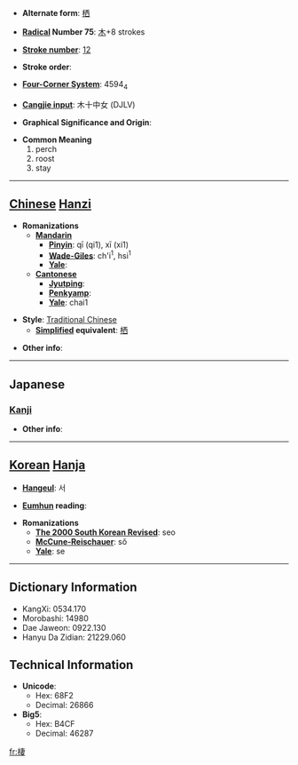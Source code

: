 * '''Alternate form''': [[栖]]

* '''[[Wiktionary:Chinese radical index| Radical]] Number 75''': [[Wiktionary:Chinese radical index 木|木]]+8 strokes

* '''[[Wiktionary:Chinese total strokes index|Stroke number]]''': [[Wiktionary:Chinese total strokes index 12|12]]

* '''Stroke order''': 

* '''[[Wiktionary:Chinese four corner index|Four-Corner System]]''': 4594<sub>4</sub>

* '''[[Wiktionary:Chinese Cangjie index|Cangjie input]]''': 木十中女 (DJLV)

* '''Graphical Significance and Origin''': 

* '''Common Meaning'''
*#perch
*# roost
*# stay


----

== [[Chinese]] [[Hanzi]] ==

* '''Romanizations'''
** '''[[Mandarin]]'''
*** '''[[Pinyin]]''': qī (qi1), xī (xi1)
*** '''[[Wade-Giles]]''': ch'i<sup>1</sup>, hsi<sup>1</sup>
*** '''[[Yale]]''': 
** '''[[Cantonese]]'''
*** '''[[Jyutping]]''':
*** '''[[Penkyamp]]''': 
*** '''[[Yale]]''': chai1

* '''Style''': [[Traditional Chinese]] 
** '''[[Simplified Chinese|Simplified]] equivalent''': [[栖]]

* '''Other info''': 

----

==Japanese==
===[[Kanji]]===
{{kanji|on readings=[[せい]] (sei)|kun readings=[[すむ]] (sumu)}}

* '''Other info''':  

----

== [[Korean]] [[Hanja]] ==

* '''[[Hangeul]]''': 서

* '''[[Eumhun]] reading''': 

* '''Romanizations'''
** '''[[The 2000 South Korean Revised Romanization|The 2000 South Korean Revised]]''': seo
** '''[[McCune-Reischauer]]''': sŏ
** '''[[Yale]]''': se

----

== Dictionary Information ==

* KangXi: 0534.170
* Morobashi: 14980
* Dae Jaweon: 0922.130
* Hanyu Da Zidian: 21229.060

== Technical Information ==

* '''Unicode''':
** Hex: 68F2
** Decimal: 26866
* '''Big5''':
** Hex: B4CF
** Decimal: 46287

[[fr:棲]]